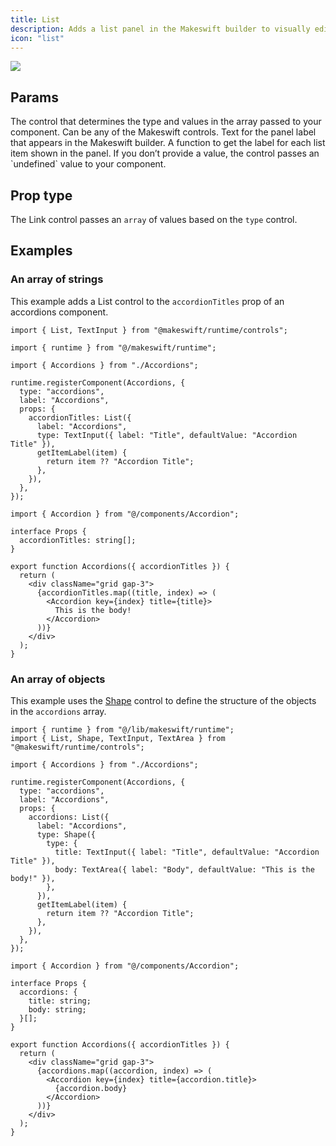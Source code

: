 ```yaml
---
title: List
description: Adds a list panel in the Makeswift builder to visually edit an `array` of items.
icon: "list"
---
```


<Frame type="glass" caption="">
  <img src="/images/list-panel.png" />
</Frame>

## Params

<ParamField query="type" type="Control" required>
  The control that determines the type and values in the array passed to your
  component. Can be any of the Makeswift controls.
</ParamField>

<ParamField query="label" type="string" default="List">
  Text for the panel label that appears in the Makeswift builder.
</ParamField>

<ParamField query="getItemLabel" type="(item: T) => string">
  A function to get the label for each list item shown in the panel. If you
  don’t provide a value, the control passes an `undefined` value to your
  component.
</ParamField>

## Prop type

The Link control passes an `array` of values based on the `type` control.

## Examples

### An array of strings

This example adds a List control to the `accordionTitles` prop of an accordions component.

<CodeGroup>

```tsx Accordions.makeswift.ts
import { List, TextInput } from "@makeswift/runtime/controls";

import { runtime } from "@/makeswift/runtime";

import { Accordions } from "./Accordions";

runtime.registerComponent(Accordions, {
  type: "accordions",
  label: "Accordions",
  props: {
    accordionTitles: List({
      label: "Accordions",
      type: TextInput({ label: "Title", defaultValue: "Accordion Title" }),
      getItemLabel(item) {
        return item ?? "Accordion Title";
      },
    }),
  },
});
```

```tsx Accordions.tsx
import { Accordion } from "@/components/Accordion";

interface Props {
  accordionTitles: string[];
}

export function Accordions({ accordionTitles }) {
  return (
    <div className="grid gap-3">
      {accordionTitles.map((title, index) => (
        <Accordion key={index} title={title}>
          This is the body!
        </Accordion>
      ))}
    </div>
  );
}
```

</CodeGroup>

### An array of objects

This example uses the [Shape](/reference/controls/shape) control to define the structure of the objects in the `accordions` array.

<CodeGroup>

```tsx Accordions.makeswift.ts
import { runtime } from "@/lib/makeswift/runtime";
import { List, Shape, TextInput, TextArea } from "@makeswift/runtime/controls";

import { Accordions } from "./Accordions";

runtime.registerComponent(Accordions, {
  type: "accordions",
  label: "Accordions",
  props: {
    accordions: List({
      label: "Accordions",
      type: Shape({
        type: {
          title: TextInput({ label: "Title", defaultValue: "Accordion Title" }),
          body: TextArea({ label: "Body", defaultValue: "This is the body!" }),
        },
      }),
      getItemLabel(item) {
        return item ?? "Accordion Title";
      },
    }),
  },
});
```

```tsx Accordions.tsx
import { Accordion } from "@/components/Accordion";

interface Props {
  accordions: {
    title: string;
    body: string;
  }[];
}

export function Accordions({ accordionTitles }) {
  return (
    <div className="grid gap-3">
      {accordions.map((accordion, index) => (
        <Accordion key={index} title={accordion.title}>
          {accordion.body}
        </Accordion>
      ))}
    </div>
  );
}
```

</CodeGroup>


<NamingConventions />
